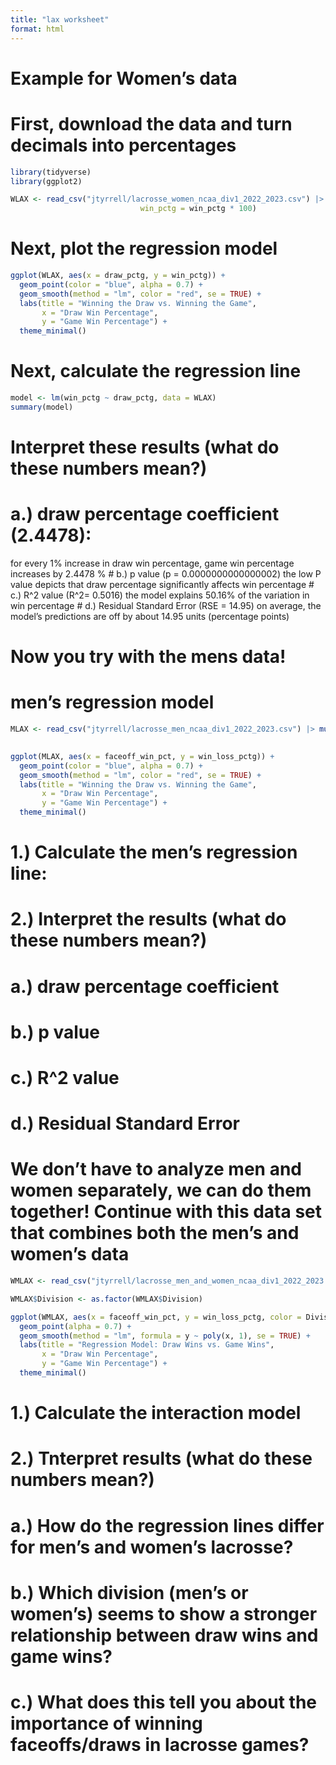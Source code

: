 ```yaml
---
title: "lax worksheet"
format: html
---
```

# Example for Women's data
# First, download the data and turn decimals into percentages
```r
library(tidyverse)
library(ggplot2)

WLAX <- read_csv("jtyrrell/lacrosse_women_ncaa_div1_2022_2023.csv") |> mutate(draw_pctg = draw_pctg * 100, 
                             win_pctg = win_pctg * 100)
```

# Next, plot the regression model 
```r
ggplot(WLAX, aes(x = draw_pctg, y = win_pctg)) +
  geom_point(color = "blue", alpha = 0.7) +
  geom_smooth(method = "lm", color = "red", se = TRUE) +
  labs(title = "Winning the Draw vs. Winning the Game",
       x = "Draw Win Percentage",
       y = "Game Win Percentage") +
  theme_minimal()
```

# Next, calculate the regression line
```r
model <- lm(win_pctg ~ draw_pctg, data = WLAX)
summary(model)
```

# Interpret these results (what do these numbers mean?)
# a.) draw percentage coefficient (2.4478): 
for every 1% increase in draw win percentage, game win percentage increases by 2.4478 %
# b.) p value (p = 0.0000000000000002)
the low P value depicts that draw percentage significantly affects win percentage
# c.) R^2 value (R^2= 0.5016)
the model explains 50.16% of the variation in win percentage
# d.) Residual Standard Error (RSE = 14.95)
on average, the model's predictions are off by about 14.95 units (percentage points)

# Now you try with the mens data!
# men's regression model
```r
MLAX <- read_csv("jtyrrell/lacrosse_men_ncaa_div1_2022_2023.csv") |> mutate(faceoff_win_pct = faceoff_win_pct * 100,
                                                                          win_loss_pctg = win_loss_pctg * 100)

ggplot(MLAX, aes(x = faceoff_win_pct, y = win_loss_pctg)) +
  geom_point(color = "blue", alpha = 0.7) +
  geom_smooth(method = "lm", color = "red", se = TRUE) +
  labs(title = "Winning the Draw vs. Winning the Game",
       x = "Draw Win Percentage",
       y = "Game Win Percentage") +
  theme_minimal()
```
# 1.) Calculate the men's regression line:


# 2.) Interpret the results (what do these numbers mean?)

# a.) draw percentage coefficient

# b.) p value

# c.) R^2 value

# d.) Residual Standard Error

# We don't have to analyze men and women separately, we can do them together! Continue with this data set that combines both the men's and women's data
```r
WMLAX <- read_csv("jtyrrell/lacrosse_men_and_women_ncaa_div1_2022_2023.csv") |> mutate(faceoff_win_pct = faceoff_win_pct * 100,                                                              win_loss_pctg = win_loss_pctg * 100)

WMLAX$Division <- as.factor(WMLAX$Division)

ggplot(WMLAX, aes(x = faceoff_win_pct, y = win_loss_pctg, color = Division)) +
  geom_point(alpha = 0.7) +  
  geom_smooth(method = "lm", formula = y ~ poly(x, 1), se = TRUE) +  
  labs(title = "Regression Model: Draw Wins vs. Game Wins",
       x = "Draw Win Percentage",
       y = "Game Win Percentage") +
  theme_minimal()
```

# 1.) Calculate the interaction model

# 2.) Tnterpret results (what do these numbers mean?)

# a.) How do the regression lines differ for men's and women's lacrosse?

# b.) Which division (men's or women's) seems to show a stronger relationship between draw wins and game wins?

# c.) What does this tell you about the importance of winning faceoffs/draws in lacrosse games?







